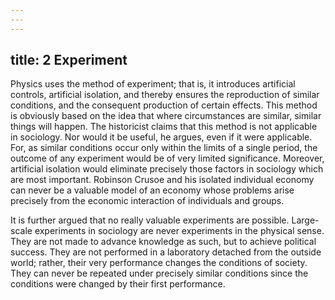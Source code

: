 ```yaml
---
---
---
```

title: 2 Experiment
---




Physics uses the method of experiment; that is, it introduces artificial controls, artificial isolation, and thereby ensures the reproduction of similar conditions, and the consequent production of certain effects. This method is obviously based on the idea that where circumstances are similar, similar things will happen. The historicist claims that this method is not applicable in sociology. Nor would it be useful, he argues, even if it were applicable. For, as similar conditions occur only within the limits of a single period, the outcome of any experiment would be of very limited significance. Moreover, artificial isolation would eliminate precisely those factors in sociology which are most important. Robinson Crusoe and his isolated individual economy can never be a valuable model of an economy whose problems arise precisely from the economic interaction of individuals and groups.

It is further argued that no really valuable experiments are possible. Large-scale experiments in sociology are never experiments in the physical sense. They are not made to advance knowledge as such, but to achieve political success. They are not performed in a laboratory detached from the outside world; rather, their very performance changes the conditions of society. They can never be repeated under precisely similar conditions since the conditions were changed by their first performance.